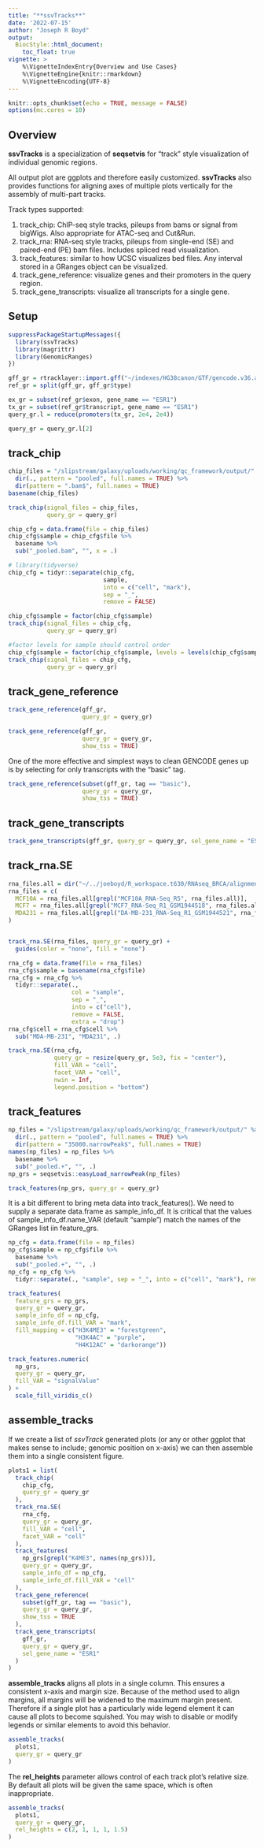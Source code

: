 ```yaml
---
title: "**ssvTracks**"
date: '2022-07-15'
author: "Joseph R Boyd"
output:
  BiocStyle::html_document:
    toc_float: true
vignette: >
    %\VignetteIndexEntry{Overview and Use Cases}
    %\VignetteEngine{knitr::rmarkdown}
    %\VignetteEncoding{UTF-8}
---
```


```r
knitr::opts_chunk$set(echo = TRUE, message = FALSE)
options(mc.cores = 10)
```

## Overview

**ssvTracks** is a specialization of **seqsetvis** for "track" style visualization of individual genomic regions.

All output plot are ggplots and therefore easily customized.  **ssvTracks** also provides functions for aligning axes of multiple plots vertically for the assembly of multi-part tracks.

Track types supported:

1) track_chip: ChIP-seq style tracks, pileups from bams or signal from bigWigs. Also appropriate for ATAC-seq and Cut&Run.
2) track_rna: RNA-seq style tracks, pileups from single-end (SE) and paired-end (PE) bam files.  Includes spliced read visualization.
3) track_features: similar to how UCSC visualizes bed files.  Any interval stored in a GRanges object can be visualized.
4) track_gene_reference: visualize genes and their promoters in the query region.
5) track_gene_transcripts: visualize all transcripts for a single gene.

## Setup

```r
suppressPackageStartupMessages({
  library(ssvTracks)
  library(magrittr) 
  library(GenomicRanges)
})
```

```r
gff_gr = rtracklayer::import.gff("~/indexes/HG38canon/GTF/gencode.v36.annotation.gtf")
ref_gr = split(gff_gr, gff_gr$type)

ex_gr = subset(ref_gr$exon, gene_name == "ESR1")
tx_gr = subset(ref_gr$transcript, gene_name == "ESR1")
query_gr.l = reduce(promoters(tx_gr, 2e4, 2e4))

query_gr = query_gr.l[2]
```

## track_chip

```r
chip_files = "/slipstream/galaxy/uploads/working/qc_framework/output/" %>%
  dir(., pattern = "pooled", full.names = TRUE) %>%
  dir(pattern = ".bam$", full.names = TRUE)
basename(chip_files)
```

```r
track_chip(signal_files = chip_files, 
           query_gr = query_gr)
```
```r
chip_cfg = data.frame(file = chip_files)
chip_cfg$sample = chip_cfg$file %>% 
  basename %>%
  sub("_pooled.bam", "", x = .)

# library(tidyverse)
chip_cfg = tidyr::separate(chip_cfg, 
                           sample, 
                           into = c("cell", "mark"), 
                           sep = "_", 
                           remove = FALSE)
```

```r
chip_cfg$sample = factor(chip_cfg$sample)
track_chip(signal_files = chip_cfg, 
           query_gr = query_gr)
```

```r
#factor levels for sample should control order
chip_cfg$sample = factor(chip_cfg$sample, levels = levels(chip_cfg$sample)[c(2, 3, 1, 5, 6, 4)])
track_chip(signal_files = chip_cfg, 
           query_gr = query_gr)

```

## track_gene_reference

```r
track_gene_reference(gff_gr, 
                     query_gr = query_gr)
```

```r
track_gene_reference(gff_gr, 
                     query_gr = query_gr, 
                     show_tss = TRUE)
```

One of the more effective and simplest ways to clean GENCODE genes up is by
selecting for only transcripts with the "basic" tag.

```r
track_gene_reference(subset(gff_gr, tag == "basic"), 
                     query_gr = query_gr, 
                     show_tss = TRUE)
```

## track_gene_transcripts

```r
track_gene_transcripts(gff_gr, query_gr = query_gr, sel_gene_name = "ESR1")
```

## track_rna.SE

```r
rna_files.all = dir("~/../joeboyd/R_workspace.t630/RNAseq_BRCA/alignment/", pattern = "M.+bam$", full.names = TRUE)
rna_files = c(
  MCF10A = rna_files.all[grepl("MCF10A_RNA-Seq_R5", rna_files.all)],
  MCF7 = rna_files.all[grepl("MCF7_RNA-Seq_R1_GSM1944518", rna_files.all)],
  MDA231 = rna_files.all[grepl("DA-MB-231_RNA-Seq_R1_GSM1944521", rna_files.all)]
)


track_rna.SE(rna_files, query_gr = query_gr) +
  guides(color = "none", fill = "none")
```

```r
rna_cfg = data.frame(file = rna_files)
rna_cfg$sample = basename(rna_cfg$file)
rna_cfg = rna_cfg %>%
  tidyr::separate(., 
                  col = "sample", 
                  sep = "_", 
                  into = c("cell"), 
                  remove = FALSE, 
                  extra = "drop")
rna_cfg$cell = rna_cfg$cell %>% 
  sub("MDA-MB-231", "MDA231", .)
```

```r
track_rna.SE(rna_cfg, 
             query_gr = resize(query_gr, 5e3, fix = "center"), 
             fill_VAR = "cell", 
             facet_VAR = "cell",
             nwin = Inf,
             legend.position = "bottom")

```

## track_features

```r
np_files = "/slipstream/galaxy/uploads/working/qc_framework/output/" %>%
  dir(., pattern = "pooled", full.names = TRUE) %>%
  dir(pattern = "35000.narrowPeak$", full.names = TRUE)
names(np_files) = np_files %>% 
  basename %>%
  sub("_pooled.+", "", .)
np_grs = seqsetvis::easyLoad_narrowPeak(np_files)
```

```r
track_features(np_grs, query_gr = query_gr)
```

It is a bit different to bring meta data into track_features().  We need to supply a separate data.frame as sample_info_df. It is critical that the values of sample_info_df.name_VAR (default "sample") match the names of the GRanges list iin feature_grs.

```r
np_cfg = data.frame(file = np_files)
np_cfg$sample = np_cfg$file %>% 
  basename %>%
  sub("_pooled.+", "", .)
np_cfg = np_cfg %>% 
  tidyr::separate(., "sample", sep = "_", into = c("cell", "mark"), remove = FALSE)
```

```r
track_features(
  feature_grs = np_grs, 
  query_gr = query_gr, 
  sample_info_df = np_cfg,
  sample_info_df.fill_VAR = "mark",
  fill_mapping = c("H3K4ME3" = "forestgreen", 
                   "H3K4AC" = "purple", 
                   "H4K12AC" = "darkorange"))
```

```r
track_features.numeric(
  np_grs, 
  query_gr = query_gr, 
  fill_VAR = "signalValue"
) +
  scale_fill_viridis_c()
```

## assemble_tracks

If we create a list of *ssvTrack* generated plots (or any or other ggplot that
makes sense to include; genomic position on x-axis) we can then assemble them
into a single consistent figure.

```r
plots1 = list(
  track_chip(
    chip_cfg, 
    query_gr = query_gr
  ),
  track_rna.SE(
    rna_cfg, 
    query_gr = query_gr, 
    fill_VAR = "cell", 
    facet_VAR = "cell"
  ),
  track_features(
    np_grs[grepl("K4ME3", names(np_grs))], 
    query_gr = query_gr, 
    sample_info_df = np_cfg, 
    sample_info_df.fill_VAR = "cell"
  ),
  track_gene_reference(
    subset(gff_gr, tag == "basic"), 
    query_gr = query_gr, 
    show_tss = TRUE
  ),
  track_gene_transcripts(
    gff_gr, 
    query_gr = query_gr, 
    sel_gene_name = "ESR1"
  )
)
```

**assemble_tracks** aligns all plots in a single column.  This ensures a
consistent x-axis and margin size.  Because of the method used to align margins,
all margins will be widened to the maximum margin present.  Therefore if a
single plot has a particularly wide legend element it can cause all plots to
become squished.  You may wish to disable or modify legends or similar elements
to avoid this behavior.

```r
assemble_tracks(
  plots1,
  query_gr = query_gr
)
```

The **rel_heights** parameter allows control of each track plot's relative size.
By default all plots will be given the same space, which is often inappropriate.

```r
assemble_tracks(
  plots1,
  query_gr = query_gr, 
  rel_heights = c(2, 1, 1, 1, 1.5)
)
```
